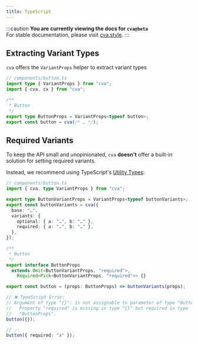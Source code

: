 ```yaml
---
title: TypeScript
---
```


:::caution
**You are currently viewing the docs for `cva@beta`**  
For stable documentation, please visit [cva.style](https://cva.style).
:::

## Extracting Variant Types

`cva` offers the `VariantProps` helper to extract variant types

```ts
// components/button.ts
import type { VariantProps } from "cva";
import { cva, cx } from "cva";

/**
 * Button
 */
export type ButtonProps = VariantProps<typeof button>;
export const button = cva(/* … */);
```

## Required Variants

To keep the API small and unopinionated, `cva` **doesn't** offer a built-in solution for setting required variants.

Instead, we recommend using TypeScript's [Utility Types](https://www.typescriptlang.org/docs/handbook/utility-types.html):

```ts
// components/button.ts
import { cva, type VariantProps } from "cva";

export type ButtonVariantProps = VariantProps<typeof buttonVariants>;
export const buttonVariants = cva({
  base: "…",
  variants: {
    optional: { a: "…", b: "…" },
    required: { a: "…", b: "…" },
  },
});

/**
 * Button
 */
export interface ButtonProps
  extends Omit<ButtonVariantProps, "required">,
    Required<Pick<ButtonVariantProps, "required">> {}

export const button = (props: ButtonProps) => buttonVariants(props);

// ❌ TypeScript Error:
// Argument of type "{}": is not assignable to parameter of type "ButtonProps".
//   Property "required" is missing in type "{}" but required in type
//   "ButtonProps".
button({});

// ✅
button({ required: "a" });
```
